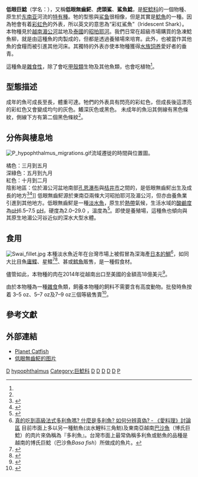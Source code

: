 {{CJK-New-Char|29DF6}}
{{Speciesbox
 | image = Iridescent_shark.jpg
| image_caption = 
 | status = EN | status_system = IUCN3.1
 | status_ref = <ref name=IUCN>{{Cite journal | author = Vidthayanon, C. | author2 = Hogan, Z. | last-author-amp = yes | title = ''Pangasianodon hypophthalmus'' | journal = [[國際自然保護聯盟瀕危物種紅色名錄|''The IUCN Red List of Threatened Species'']] | volume = 2011 | page = e.T180689A7649971 | publisher = [[國際自然保護聯盟|IUCN]] | date = 2011 | url = http://www.iucnredlist.org/details/180689/0 | doi = 10.2305/IUCN.UK.2011-1.RLTS.T180689A7649971.en | access-date = 2018-01-14 | archive-date = 2018-01-15 | archive-url = https://web.archive.org/web/20180115001755/http://www.iucnredlist.org/details/180689/0 | dead-url = no }}</ref>
 | taxon = Pangasianodon hypophthalmus
 | authority = ({{tsl|en|Henri Émile Sauvage|Henri Émile Sauvage|Sauvage}}, 1878)
 | synonyms            = 
*''Helicophagus hypophthalmus'' <small>Sauvage, 1878</small>
*''Pangasius sutchi'' <small>Fowler, 1937</small><ref>{{ITIS |id=639954 |taxon=Pangasius hypophthalmus |access-date=2009-02-07 }}</ref>
*''Pangasius hypophthalmus'' <small>(Sauvage, 1878)</small>
}}

'''低眼巨鯰'''（学名：''{{lang|la|Pangasianodon hypophthalmus}}''），又稱'''低眼無齒𩷶'''、'''虎頭鯊'''、'''鯊魚鯰'''，是[[𩷶鯰科|𩷶鯰科]]的一個物種、原生於[[东南亚|东南亚]]河流的[[特有種|特有種]]。牠的型態與[[鲨鱼|鲨鱼]]很相像，但是其實是[[鯰魚|鯰魚]]的一種。因為牠會有着[[彩虹色|彩虹色]]的外表，所以英文的意思為“彩虹鯊魚”（Iridescent Shark）。
本物種見於[[越南|越南]][[湄公河|湄公河]]盆地及[[泰國|泰國]]的[[昭拍耶河|昭拍耶河]]。我們日常在超級市場購買的急凍鯰魚柳，就是由這種魚的肉製成的，但都是透過養殖場來培育。此外，也被當作其他魚的食糧而被引進其他河床。其獨特的外表亦使本物種獲得[[水族饲养|水族饲养]]愛好者的垂青。

這種魚是[[雜食動物|雜食性]]，除了會吃[[甲壳亚门|甲殼類]]生物及其他魚類，也會吃植物<ref name=Fishbase />。

==型態描述==
成年的魚可成長至{{convert|130|cm|ft|abbr=on}}長，體重可達{{convert|44.0|kg|lb|abbr=on}}。牠們的外表具有閃亮的彩虹色，但成長後這漂亮的彩虹色又會變成均勻的灰色。鰭深灰色或黑色。
未成年的魚沿其側線有黑色條紋，側線下方有第二個黑色條紋<ref name=Fishbase />。

==分佈與棲息地==
[[File:P_hypophthalmus_migrations.gif|thumb]]流域遷徙的時間與位置圖。

橘色：三月到五月<br />
深綠色：五月到九月<br />
紅色：十月到二月<br />
陰影地區：位於湄公河盆地南部[[孔恩瀑布|孔恩瀑布]]與[[桔井市|桔井市]]之間的，是低眼無齒𩷶出生及成長的地方<ref>{{cite web |url=http://www.mrcmekong.org/programmes/fisheries/mig_pangasianodon_h.htm |title=? |language=en |deadurl=yes |archiveurl=https://web.archive.org/web/20110531162154/http://www.mrcmekong.org/programmes/fisheries/mig_pangasianodon_h.htm |archivedate=2011-05-31 |accessdate=2013-07-06 }}</ref><ref>{{cite journal|title=Status of the Mekong ''Pangasianodon hypophthalmus'' resources, with special reference to the stock shared between Cambodia and Viet Nam.|author=|journal=MRC Technical Paper. Nr. 1|publisher=Mekong River Commission|year=2002|location=[[金邊|Phnom Penh]]|language=en|issn=1683-1489|authors=N. Van Zalinge, Lieng Sopha, Ngor Peng Bun, Heng Kong, J. Jørgensen}}</ref>]]
低眼無齒𩷶源於東南亞兩條大河昭拍耶河及湄公河，但亦由養魚業引進到其他地方。低眼無齒𩷶是一種[[淡水魚|淡水魚]]，原生於[[熱帶|熱帶]]氣候，生活水域的[[酸鹼度|酸鹼度]]為[[pH|pH]]6.5–7.5 [[pH|pH]]，硬度為2.0–29.0 {{tsl|en|dGH|}}，溫度為{{convert|22|-|26|°C|°F|abbr=on}}<ref name=Fishbase>{{FishBase species |genus= Pangasianodon |species= hypophthalmus| month = 2 | year = 2012}}</ref>。即使是養殖場，這種魚也傾向與其原生地湄公河谷近似的深水大型水體。

==食用==
[[File:Swai_fillet.jpg|thumb]]
本種淡水魚近年在台灣市場上被假冒為深海產[[日本的鯛|日本的鯛]]<ref>[https://cafe.icook.tw/t/622 真的吃到高級法式多利魚嗎? 什麼是多利魚? 如何分辨真偽? - 《愛料理》討論區] {{Wayback|url=https://cafe.icook.tw/t/622 |date=20151004172732 }} 目前市面上多以另一種魴魚(淡水鯉科三角魴)及東南亞越南[[巴沙魚|巴沙魚]]（博氏巨鯰）的肉片來偽稱為『多利魚』。台灣市面上最常偽稱多利魚或鲂魚的品種是越南的博氏巨鯰（巴沙魚''Basa fish''）所做成的魚片。</ref>，如同大比目魚[[庸鰈|庸鰈]]、星鰈<ref>{{Cite web |url=http://blog.roodo.com/teppanyaki/archives/5615087.html |title=鱈魚的真相(九)：扁鱈、冰島鱈魚 - 夢饗家鐵板燒部落格‧宜蘭美食推薦 - 樂多日誌 |access-date=2015-10-04 |archive-url=https://web.archive.org/web/20150925161856/http://blog.roodo.com/teppanyaki/archives/5615087.html |archive-date=2015-09-25 |dead-url=yes }}</ref><ref>{{Cite journal|url =http://vietfish.org/html/en/082012/082012.pdf|archive-url =https://web.archive.org/web/20160223095508/http://vietfish.org/html/en/082012/082012.pdf|dead-url =yes|archive-date =2016-02-23|title =The three key steps to restore the image of Pangasius|last =VASEP|first =|date =|journal =Vietfish International|doi =|pmid =|access-date =|page =88}}</ref>、甚或[[鱈魚|鱈魚]]販售，是一種假食材。

儘管如此，本物種的肉在2014年從越南出口至美國的金額高18億美元<ref>{{Cite web|title = Sector profile|url = http://seafood.vasep.com.vn/673/onecontent/sector-profile.htm|website = seafood.vasep.com.vn|access-date = 2016-02-15|first = Luu Viet|last = Thang|archive-date = 2016-02-10|archive-url = https://web.archive.org/web/20160210144755/http://seafood.vasep.com.vn/673/onecontent/sector-profile.htm|dead-url = no}}</ref>。

由於本物種為一種[[雜食動物|雜食]]魚類，飼養本物種的飼料不需要含有高度動物。批發時魚按着 3–5 oz、5–7 oz及7–9 oz三個等級售賣<ref>{{cite web |url=http://www.chefs-resources.com/Swai-Fish-Information-Recipes |title=Chef's Resources – Swai Fish Profile |publisher=Chefs-resources.com |date= |access-date=2012-06-22 |archive-date=2013-01-18 |archive-url=https://web.archive.org/web/20130118052923/http://www.chefs-resources.com/Swai-Fish-Information-Recipes |dead-url=no }}</ref>。

==參考文獻==
{{reflist}}

==外部連結==
{{Commonscat|Pangasius hypophthalmus}}
* [http://www.planetcatfish.com/common/species.php?species_id=172 Planet Catfish]{{Wayback|url=http://www.planetcatfish.com/common/species.php?species_id=172 |date=20181219102558 }}
* [https://www.fishbase.se/images/species/Pahyp_u2.jpg 低眼無齒𩷶的图片]{{Wayback|url=https://www.fishbase.se/images/species/Pahyp_u2.jpg |date=20170408191626 }}

{{Taxonbar|from=Q312296}}
[[Category:食用鱼|D]]
[[Category:無齒𩷶屬|hypophthalmus]]
<!-- [[Category:Pangasiidae|Category:Pangasiidae]] -->
[[Category:巨鯰科|Category:巨鯰科]]
<!-- 没有链接 -->
[[Category:柬埔寨魚類|D]]
[[Category:老撾魚類|D]]
[[Category:泰國魚類|D]]
[[Category:越南魚類|D]]
[[Category:商品魚|D]]
<!-- 没有链接 -->
<!-- 没有链接 -->
[[Category:1878年描述的魚類|P]]